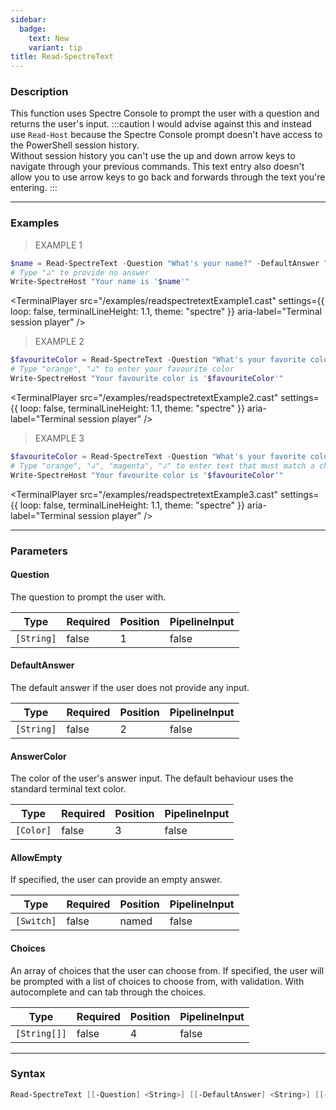 ```yaml
---
sidebar:
  badge:
    text: New
    variant: tip
title: Read-SpectreText
---
```





### Description

This function uses Spectre Console to prompt the user with a question and returns the user's input.
:::caution
I would advise against this and instead use `Read-Host` because the Spectre Console prompt doesn't have access to the PowerShell session history.  
Without session history you can't use the up and down arrow keys to navigate through your previous commands.
This text entry also doesn't allow you to use arrow keys to go back and forwards through the text you're entering.
:::

---

### Examples
> EXAMPLE 1

```powershell
$name = Read-SpectreText -Question "What's your name?" -DefaultAnswer "Prefer not to say"
# Type "↲" to provide no answer
Write-SpectreHost "Your name is '$name'"
```
<TerminalPlayer
    src="/examples/readspectretextExample1.cast"
    settings={{
        loop: false,
        terminalLineHeight: 1.1,
        theme: "spectre"
    }}
    aria-label="Terminal session player"
/>
> EXAMPLE 2

```powershell
$favouriteColor = Read-SpectreText -Question "What's your favorite color?" -DefaultAnswer "pink"
# Type "orange", "↲" to enter your favourite color
Write-SpectreHost "Your favourite color is '$favouriteColor'"
```
<TerminalPlayer
    src="/examples/readspectretextExample2.cast"
    settings={{
        loop: false,
        terminalLineHeight: 1.1,
        theme: "spectre"
    }}
    aria-label="Terminal session player"
/>
> EXAMPLE 3

```powershell
$favouriteColor = Read-SpectreText -Question "What's your favorite color?" -AnswerColor "Cyan1" -Choices "Black", "Green", "Magenta", "I'll never tell!"
# Type "orange", "↲", "magenta", "↲" to enter text that must match a choice in the choices list, orange will be rejected, magenta will be accepted
Write-SpectreHost "Your favourite color is '$favouriteColor'"
```
<TerminalPlayer
    src="/examples/readspectretextExample3.cast"
    settings={{
        loop: false,
        terminalLineHeight: 1.1,
        theme: "spectre"
    }}
    aria-label="Terminal session player"
/>

---

### Parameters
#### **Question**
The question to prompt the user with.

|Type      |Required|Position|PipelineInput|
|----------|--------|--------|-------------|
|`[String]`|false   |1       |false        |

#### **DefaultAnswer**
The default answer if the user does not provide any input.

|Type      |Required|Position|PipelineInput|
|----------|--------|--------|-------------|
|`[String]`|false   |2       |false        |

#### **AnswerColor**
The color of the user's answer input. The default behaviour uses the standard terminal text color.

|Type     |Required|Position|PipelineInput|
|---------|--------|--------|-------------|
|`[Color]`|false   |3       |false        |

#### **AllowEmpty**
If specified, the user can provide an empty answer.

|Type      |Required|Position|PipelineInput|
|----------|--------|--------|-------------|
|`[Switch]`|false   |named   |false        |

#### **Choices**
An array of choices that the user can choose from. If specified, the user will be prompted with a list of choices to choose from, with validation.
With autocomplete and can tab through the choices.

|Type        |Required|Position|PipelineInput|
|------------|--------|--------|-------------|
|`[String[]]`|false   |4       |false        |

---

### Syntax
```powershell
Read-SpectreText [[-Question] <String>] [[-DefaultAnswer] <String>] [[-AnswerColor] <Color>] [-AllowEmpty] [[-Choices] <String[]>] [<CommonParameters>]
```
